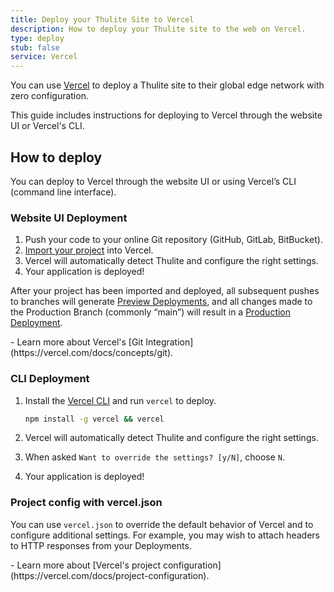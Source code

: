 ```yaml
---
title: Deploy your Thulite Site to Vercel
description: How to deploy your Thulite site to the web on Vercel.
type: deploy
stub: false
service: Vercel
---
```


You can use [Vercel](http://vercel.com/) to deploy a Thulite site to their global edge network with zero configuration.

This guide includes instructions for deploying to Vercel through the website UI or Vercel's CLI.

## How to deploy

You can deploy to Vercel through the website UI or using Vercel’s CLI (command line interface).

### Website UI Deployment

1. Push your code to your online Git repository (GitHub, GitLab, BitBucket).
2. [Import your project](https://vercel.com/new) into Vercel.
3. Vercel will automatically detect Thulite and configure the right settings.
4. Your application is deployed!

After your project has been imported and deployed, all subsequent pushes to branches will generate [Preview Deployments](https://vercel.com/docs/concepts/deployments/preview-deployments), and all changes made to the Production Branch (commonly “main”) will result in a [Production Deployment](https://vercel.com/docs/concepts/deployments/environments#production).

<List emoji="books">
- Learn more about Vercel's [Git Integration](https://vercel.com/docs/concepts/git).
</List>

### CLI Deployment

1. Install the [Vercel CLI](https://vercel.com/cli) and run `vercel` to deploy.

    ```bash
    npm install -g vercel && vercel
    ```

2. Vercel will automatically detect Thulite and configure the right settings.
3. When asked `Want to override the settings? [y/N]`, choose `N`.
4. Your application is deployed!


### Project config with vercel.json

You can use `vercel.json` to override the default behavior of Vercel and to configure additional settings. For example, you may wish to attach headers to HTTP responses from your Deployments. 

<List emoji="books">
- Learn more about [Vercel's project configuration](https://vercel.com/docs/project-configuration).
</List>
